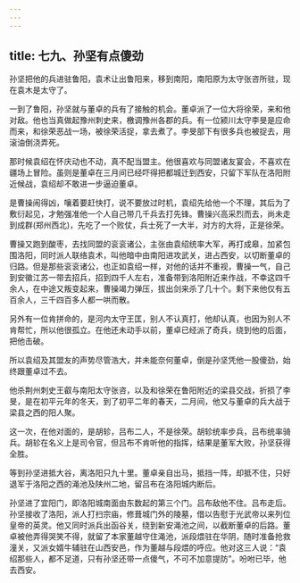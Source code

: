 ```yaml
---
---
---
```

title: 七九、孙坚有点傻劲
---



孙坚把他的兵进驻鲁阳，袁术让出鲁阳来，移到南阳，南阳原为太守张咨所驻，现在袁木是太守了。

一到了鲁阳，孙坚就与董卓的兵有了接触的机会。董卓派了一位大将徐荣，来和他对敌。他也当真做起豫州刺史来，檄调豫州各郡的兵。有一位颍川太守李旻是应命而来，和徐荣恶战一场，被徐荣活捉，拿去煮了。李旻部下有很多兵也被捉去，用滚油倒浇弄死。

那时候袁绍在怀庆动也不动，真不配当盟主。他很喜欢与同盟诸友宴会，不喜欢在疆场上冒险。虽则是董卓在三月间已经吓得把都城迁到西安，只留下军队在洛阳附近候战，袁绍却不敢进一步逼迫董卓。

是曹操闹得凶，嚷着要赶快打，说不要放过时机，袁绍先给他一个不理，其后为了敷衍起见，才勉强准他一个人自己带几千兵去打先锋。曹操兴高采烈而去，尚未走到成群(郑州西北)，先吃了一个败仗，兵士死了一大半，对方的大将，正是徐荣。

曹操又跑到酸枣，去找同盟的衮衮诸公，主张由袁绍统率大军，再打成皋，加紧包围洛阳，同时派人联络袁术，叫他暗中由南阳进攻武关，进占西安，以切断董卓的归路。但是那些衮衮诸公，也正如袁绍一样，对他的话并不重视，曹操一气，自己到安徽江苏一带去招兵，招到四千人左右，准备带到洛阳附近来作战，不幸这四千余人，在中途又叛变起来，曹操竭力弹压，拔出剑来杀了几十个。剩下来他仅有五百余人，三千四百多人都一哄而散。

另外有一位肯拼命的，是河内太守王匡，别人不认真打，他却认真，也因为别人不肯帮忙，所以他很孤立。在他还未动手以前，董卓已经派了奇兵，绕到他的后面，把他击破。

所以袁绍及其盟友的声势尽管浩大，并未能奈何董卓，倒是孙坚凭他一股傻劲，始终跟董卓过不去。

他杀荆州刺史王叡与南阳太守张咨，以及和徐荣在鲁阳附近的梁县交战，折损了李旻，是在初平元年的冬天，到了初平二年的春天，二月间，他又与董卓的兵大战于梁县之西的阳人聚。

这一次，在他对面的，是胡轸，吕布二人，不是徐荣。胡轸统率步兵，吕布统率骑兵。胡轸在名义上是司令官，但吕布不肯听他的指挥，结果是董军大败，孙坚获得全胜。

等到孙坚进抵大谷，离洛阳只九十里。董卓亲自出马，抵挡一阵，却抵不住，只好退军于洛阳之西的渑池及陕州二地，留吕布在洛阳城内断后。

孙坚进了宜阳门，即洛阳城南面由东数起的第三个门。吕布敌他不住。吕布走后。孙坚接收了洛阳，派人打扫宗庙，修葺城门外的陵墓，借以告慰于光武帝以来列位皇帝的英灵。他又同时派兵出函谷关，绕到新安渑池之间，以截断董卓的后路。董卓被他弄得哭笑不得，就留了本家董越守住渑池，派段煨驻在华阴，随时准备抢救潼关，又派女婿牛辅驻在山西安邑，作为董越与段煨的呼应。他对这三人说：“袁绍那些人，都不足道，只有孙坚还带一点傻气，不可不加意提防”。吩咐已毕，他去西安。